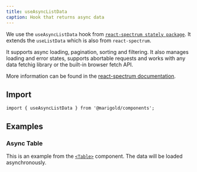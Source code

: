 ```yaml
---
title: useAsyncListData
caption: Hook that returns async data
---
```


We use the `useAsyncListData` hook from [`react-spectrum stately package`](https://github.com/adobe/react-spectrum/tree/main/packages/%40react-stately). It extends the `useListData` which is also from `react-spectrum`.

It supports async loading, pagination, sorting and filtering.
It also manages loading and error states, supports abortable requests and works with any data fetchig library or the built-in browser fetch API.

More information can be found in the [react-spectrum documentation](https://react-spectrum.adobe.com/react-stately/useAsyncList.html).

## Import

```tsx
import { useAsyncListData } from '@marigold/components';
```

## Examples

### Async Table

This is an example from the [`<Table>`](/components/table/) component. The data will be loaded asynchronously.

<ComponentDemo file="./async.demo.tsx" />

